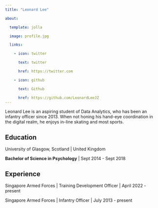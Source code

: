 ```yaml
---
title: "Leonard Lee"

about:

  template: jolla

  image: profile.jpg

  links:

    - icon: twitter

      text: twitter

      href: https://twitter.com

    - icon: github

      text: Github

      href: https://github.com/LeonardLeeJZ
---
```


Leonard Lee is an aspiring student of Data Analytics, who has been an infantry officer since 2013. When not honing his hand-eye coordination in the digital realm, he enjoys in-line skating and most sports.

## Education

University of Glasgow, Scotland \| United Kingdom

**Bachelor of Science in Psychology** \| Sept 2014 - Sept 2018

## Experience

Singapore Armed Forces \| Training Development Officer \| April 2022 - present

Singapore Armed Forces \| Infantry Officer \| July 2013 - present

